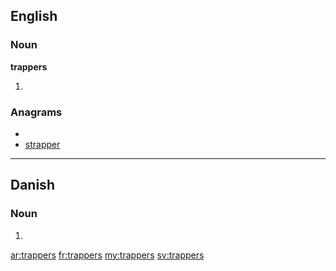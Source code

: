 ==English==

===Noun===
'''trappers'''

# {{plural of|trapper}}

===Anagrams===
* {{alphagram|aepprrst}}
* [[strapper#English|strapper]]

----

==Danish==

===Noun===
{{infl|da|noun form|g=c}}

# {{form of|genitive plural indefinite|trappe|lang=Danish}}

[[ar:trappers]]
[[fr:trappers]]
[[my:trappers]]
[[sv:trappers]]
